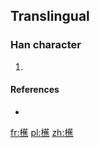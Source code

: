 ==Translingual==

===Han character===
{{Han char|rn=75|rad=木|as=16|sn=20|four=|canj=木廿人火 (DTOF)}}

# {{defn|Han|sort=木16}}

====References====
* {{Han ref|kx=0562.101|hdz=21316.041|uh=6AF5|ud=27381}}

[[fr:櫵]]
[[pl:櫵]]
[[zh:櫵]]